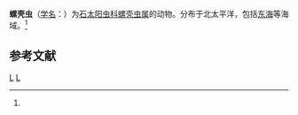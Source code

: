 {{Speciesbox
| taxon = Pylospira octopyle
| binomial_authority = ([[恩斯特·海克尔|Haeckel]], 1887)<ref name='id9179'>{{cite web| url =http://www.bioinfo.cn/db05/BjdwSpecies.php?action=view&id=9179| title =螺壳虫| work =《中国动物物种编目数据库》| publisher =中国科学院微生物研究所| author =中国科学院动物研究所| accessdate =2009-04-16| deadurl =yes| archiveurl =https://web.archive.org/web/20160305003905/http://www.bioinfo.cn/db05/BjdwSpecies.php?action=view&id=9179| archivedate =2016-03-05| df =}}</ref>
}}

'''螺壳虫'''（[[学名|学名]]：{{lang|la|''pylospira octopyle''}}）为[[石太阳虫科|石太阳虫科]][[螺壳虫属|螺壳虫属]]的动物。分布于北太平洋，包括[[东海|东海]]等海域。<ref name='id9179'/>

== 参考文献 ==
{{reflist}}

{{放射虫小作品}}

{{Taxonbar}}
[[Category:1887年描述的动物|L]]
[[Category:螺壳虫属|L]]
